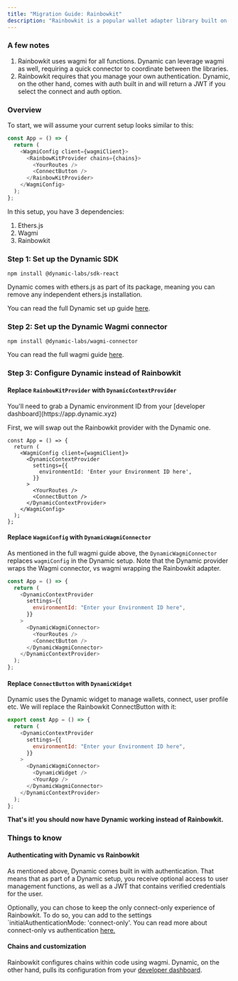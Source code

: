 ```yaml
---
title: "Migration Guide: Rainbowkit"
description: "Rainbowkit is a popular wallet adapter library built on [wagmi](https://docs.dynamic.xyz/docs/wagmi-v2). That said, it has several limitations in terms of flexibility, customizability etc. As your company scales, it makes sense to explore transitioning to Dynamic for wallet auth. In this guide, we'll cover how you can quickly swap out Rainbowkit for Dynamic."
---
```


### A few notes

1. Rainbowkit uses wagmi for all functions. Dynamic can leverage wagmi as well, requiring a quick connector to coordinate between the libraries.
2. Rainbowkit requires that you manage your own authentication. Dynamic, on the other hand, comes with auth built in and will return a JWT if you select the connect and auth option.

### Overview

To start, we will assume your current setup looks similar to this:

```javascript javascript
const App = () => {
  return (
    <WagmiConfig client={wagmiClient}>
      <RainbowKitProvider chains={chains}>
        <YourRoutes />
        <ConnectButton />
      </RainbowKitProvider>
    </WagmiConfig>
  );
};
```

In this setup, you have 3 dependencies:

1. Ethers.js
2. Wagmi
3. Rainbowkit

### Step 1: Set up the Dynamic SDK

```Text Shell
npm install @dynamic-labs/sdk-react
```

<Note>
  Dynamic comes with ethers.js as part of its package, meaning you can remove
  any independent ethers.js installation.
</Note>

You can read the full Dynamic set up guide [here](/quickstart-and-tutorials/quickstart/react).

### Step 2: Set up the Dynamic Wagmi connector

```Text Shell
npm install @dynamic-labs/wagmi-connector
```

You can read the full wagmi guide [here](/quickstart-and-tutorials/tutorials/wagmi).

### Step 3: Configure Dynamic instead of Rainbowkit

#### Replace `RainbowKitProvider` with `DynamicContextProvider`

<Note>
  You'll need to grab a Dynamic environment ID from your [developer
  dashboard](https://app.dynamic.xyz)
</Note>

First, we will swap out the Rainbowkit provider with the Dynamic one.

```javasript javascript
const App = () => {
  return (
    <WagmiConfig client={wagmiClient}>
      <DynamicContextProvider
        settings={{
          environmentId: 'Enter your Environment ID here',
        }}
      >
        <YourRoutes />
        <ConnectButton />
      </DynamicContextProvider>
    </WagmiConfig>
  );
};
```

#### Replace `WagmiConfig` with `DynamicWagmiConnector`

As mentioned in the full wagmi guide above, the `DynamicWagmiConnector` replaces `wagmiConfig` in the Dynamic setup. Note that the Dynamic provider wraps the Wagmi connector, vs wagmi wrapping the Rainbowkit adapter.

```javascript javascript
const App = () => {
  return (
    <DynamicContextProvider
      settings={{
        environmentId: "Enter your Environment ID here",
      }}
    >
      <DynamicWagmiConnector>
        <YourRoutes />
        <ConnectButton />
      </DynamicWagmiConnector>
    </DynamicContextProvider>
  );
};
```

#### Replace `ConnectButton` with `DynamicWidget`

Dynamic uses the Dynamic widget to manage wallets, connect, user profile etc. We will replace the Rainbowkit ConnectButton with it:

```javascript javascript
export const App = () => {
  return (
    <DynamicContextProvider
      settings={{
        environmentId: "Enter your Environment ID here",
      }}
    >
      <DynamicWagmiConnector>
        <DynamicWidget />
        <YourApp />
      </DynamicWagmiConnector>
    </DynamicContextProvider>
  );
};
```

**That's it! you should now have Dynamic working instead of Rainbowkit.**

### Things to know

#### Authenticating with Dynamic vs Rainbowkit

As mentioned above, Dynamic comes built in with authentication. That means that as part of a Dynamic setup, you receive optional access to user management functions, as well as a JWT that contains verified credentials for the user.

Optionally, you can chose to keep the only connect-only experience of Rainbowkit. To do so, you can add to the settings \`initialAuthenticationMode: 'connect-only'. You can read more about connect-only vs authentication [here.](/sign-in-or-sign-up/overview)

#### Chains and customization

Rainbowkit configures chains within code using wagmi. Dynamic, on the other hand, pulls its configuration from your [developer dashboard](https://app.dynamic.xyz/dashboard/configurations).
